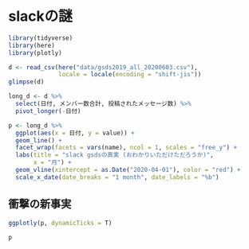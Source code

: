 # slackの謎


```r
library(tidyverse)
library(here)
library(plotly)
```


```r
d <- read_csv(here("data/gsds2019_all_20200603.csv"),
              locale = locale(encoding = "shift-jis"))
glimpse(d)
```

```r
long_d <- d %>%
  select(日付, メンバー数合計, 投稿されたメッセージ数) %>% 
  pivot_longer(-日付)

p <- long_d %>% 
  ggplot(aes(x = 日付, y = value)) +
  geom_line() +
  facet_wrap(facets = vars(name), ncol = 1, scales = "free_y") +
  labs(title = "slack gsdsの真実 (おわかりいただけただろうか)",
       x = "月") +
  geom_vline(xintercept = as.Date("2020-04-01"), color = "red") +
  scale_x_date(date_breaks = "1 month", date_labels = "%b")
```

## 衝撃の新事実

```r
ggplotly(p, dynamicTicks = T)
```

```r
p
```

